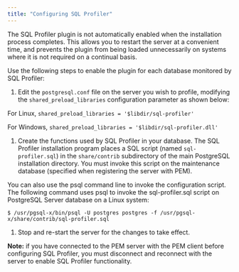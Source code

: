 ```yaml
---
title: "Configuring SQL Profiler"
---
```


<div id="sp_configuring_sql_profiler" class="registered_link"></div>

The SQL Profiler plugin is not automatically enabled when the installation process completes. This allows you to restart the server at a convenient time, and prevents the plugin from being loaded unnecessarily on systems where it is not required on a continual basis.

Use the following steps to enable the plugin for each database monitored by SQL Profiler:

1.  Edit the `postgresql.conf` file on the server you wish to profile, modifying the `shared_preload_libraries` configuration parameter as shown below:

For Linux, `shared_preload_libraries = '$libdir/sql-profiler'`

For Windows, `shared_preload_libraries = '$libdir/sql-profiler.dll'`

1.  Create the functions used by SQL Profiler in your database. The SQL Profiler installation program places a SQL script (named `sql-profiler.sql`) in the `share/contrib` subdirectory of the main PostgreSQL installation directory. You must invoke this script on the maintenance database (specified when registering the server with PEM).

You can also use the psql command line to invoke the configuration script. The following command uses psql to invoke the sql-profiler.sql script on PostgreSQL Server database on a Linux system:

`$ /usr/pgsql-x/bin/psql -U postgres postgres -f /usr/pgsql-x/share/contrib/sql-profiler.sql`

1.  Stop and re-start the server for the changes to take effect.

**Note:** if you have connected to the PEM server with the PEM client before configuring SQL Profiler, you must disconnect and reconnect with the server to enable SQL Profiler functionality.

